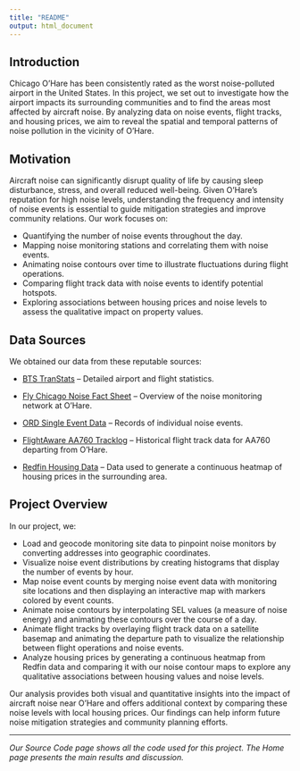 ```yaml
---
title: "README"
output: html_document
---
```


## Introduction

Chicago O'Hare has been consistently rated as the worst noise-polluted airport in the United States. In this project, we set out to investigate how the airport impacts its surrounding communities and to find the areas most affected by aircraft noise. By analyzing data on noise events, flight tracks, and housing prices, we aim to reveal the spatial and temporal patterns of noise pollution in the vicinity of O'Hare.

## Motivation

Aircraft noise can significantly disrupt quality of life by causing sleep disturbance, stress, and overall reduced well-being. Given O'Hare's reputation for high noise levels, understanding the frequency and intensity of noise events is essential to guide mitigation strategies and improve community relations. Our work focuses on:

  - Quantifying the number of noise events throughout the day.
  - Mapping noise monitoring stations and correlating them with noise events.
  - Animating noise contours over time to illustrate fluctuations during flight operations.
  - Comparing flight track data with noise events to identify potential hotspots.
  - Exploring associations between housing prices and noise levels to assess the qualitative impact on property values.

## Data Sources

We obtained our data from these reputable sources:

  - [BTS TranStats](https://transtats.bts.gov/DL_SelectFields.aspx?gnoyr_VQ=FGK&QO_fu146_anzr=b0-gvzr) – Detailed airport and flight statistics.

  - [Fly Chicago Noise Fact Sheet](https://www.flychicago.com/SiteCollectionDocuments/Community/Noise/OHare/ANMS/ORD_Monitors_Introduction_FactSheet.pdf) – Overview of the noise monitoring network at O'Hare.

  - [ORD Single Event Data](https://www.flychicago.com/SiteCollectionDocuments/Community/Noise/CDA/ORD_Single_Event_10272024.txt) – Records of individual noise events.

  - [FlightAware AA760 Tracklog](https://www.flightaware.com/live/flight/AAL760/history/20241027/1010Z/KORD/KDFW/tracklog) – Historical flight track data for AA760 departing from O'Hare.

  - [Redfin Housing Data](https://www.redfin.com/stingray/api/gis-csv?al=3&cluster_bounds) – Data used to generate a continuous heatmap of housing prices in the surrounding area.

## Project Overview

In our project, we:

  - Load and geocode monitoring site data to pinpoint noise monitors by converting addresses into geographic coordinates.
  - Visualize noise event distributions by creating histograms that display the number of events by hour.
  - Map noise event counts by merging noise event data with monitoring site locations and then displaying an interactive map with markers colored by event counts.
  - Animate noise contours by interpolating SEL values (a measure of noise energy) and animating these contours over the course of a day.
  - Animate flight tracks by overlaying flight track data on a satellite basemap and animating the departure path to visualize the relationship between flight operations and noise events.
  - Analyze housing prices by generating a continuous heatmap from Redfin data and comparing it with our noise contour maps to explore any qualitative associations between housing values and noise levels.

Our analysis provides both visual and quantitative insights into the impact of aircraft noise near O'Hare and offers additional context by comparing these noise levels with local housing prices. Our findings can help inform future noise mitigation strategies and community planning efforts.

---

*Our Source Code page shows all the code used for this project. The Home page presents the main results and discussion.*
